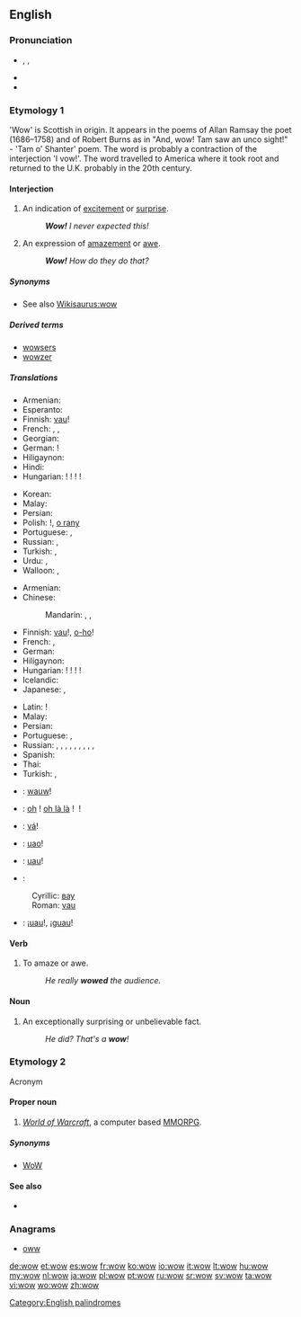 ==English==
{{wikipedia}}

===Pronunciation===
* {{enPR|wou}}, {{IPA|/waʊ̯/}}, {{X-SAMPA|/waU_^/}}
* {{audio|en-us-wow.ogg|Audio (US)}}
* {{rhymes|aʊ}}

===Etymology 1===
'Wow' is Scottish in origin. It appears in the poems of Allan Ramsay the poet (1686–1758) and of Robert Burns as in "And, wow! Tam saw an unco sight!" - 'Tam o' Shanter' poem. The word is probably a contraction of the interjection 'I vow!'. The word travelled to America where it took root and returned to the U.K. probably in the 20th century.

<!--Originally an [[acronym]] of the expression: {{term||[[wonder]] [[of]] [[wonders]]}}.{{fact}}-->
{{etystub}}

====Interjection====
{{en-interj}}

# An indication of [[excitement]] or [[surprise]].
#: '''''Wow!''' I never expected this!''
# An expression of [[amazement]] or [[awe]].
#: '''''Wow!''' How do they do that?''

=====Synonyms=====
* See also [[Wikisaurus:wow]]

=====Derived terms=====
* [[wowsers]]
* [[wowzer]]

=====Translations=====
{{trans-top|excitement}}
* Armenian: {{t-|hy|մաման-ծաղկաման|tr=maman-çaġkaman}}
* Esperanto: {{t-|eo|ŭaŭ}}
* Finnish: [[vau]]!
* French: {{t+|fr|waouh}}, {{t+|fr|ouah}}, {{t+|fr|oh là là}}
* Georgian: {{t-|ka|ვაშა|sc=Geor|tr=vaša}}
* German: {{t-|de|Toll}}!
* Hiligaynon: {{tø|hil|aba|alt=abá}}
* Hindi: {{t-|hi|वाह|tr=vāh|sc=Deva}}
* Hungarian: {{t-|hu|hűha}}! {{t-|hu|tyű}}! {{t-|hu|tyűha}}! {{t-|hu|ejha}}!
{{trans-mid}}
* Korean: {{t-|ko|우와|tr=Uwa|sc=Kore}}
* Malay: {{t-|ms|wau}}
* Persian: {{t+|fa|به|tr=bah|sc=fa-Arab}}
* Polish: {{t+|pl|wow}}!, [[o rany]]
* Portuguese: {{t+|pt|uau}}, {{t-|pt|uia}}
* Russian: {{t-|ru|ух ты|tr=ux ty}}, {{t|ru|вау|tr=váu|sc=Cyrl}} {{qualifier|neologism}}
* Turkish: {{t+|tr|vay}}, {{t-|tr|vay canına}}
* Urdu: {{t+|ur|واہ|tr=vāh|sc=ur-Arab}}, {{t-|ur|وا|tr=vā|sc=ur-Arab}}
* Walloon: {{t+|wa|oufti}}, {{t+|wa|ayayay}}
{{trans-bottom}}

{{trans-top|amazement}}
* Armenian: {{t-|hy|մաման-ծաղկաման|tr=maman-çaġkaman}}
* Chinese:
*: Mandarin: {{t-|cmn|哇塞|tr=wāsài|sc=Hani}}, {{t-|cmn|哇|tr=wā|sc=Hani}}, {{t-|cmn|哎呀|tr=āiyā|sc=Hani}}
* Finnish: [[vau]]!, [[o-ho]]!
* French: {{t+|fr|ouah|alt=ouah!}}, {{t+|fr|oh|alt=oh!}}
* German: {{t+|de|wow}}
* Hiligaynon: {{tø|hil|aba|alt=abá}}
* Hungarian: {{t-|hu|hűha}}! {{t-|hu|tyű}}! {{t-|hu|tyűha}}! {{t-|hu|ejha}}!
* Icelandic: {{t-|is|vá}}
* Japanese: {{t-|ja|ワウ|tr=wā}}, {{t+|ja|すごい|alt=すごい！|tr=sugoi!}}
{{trans-mid}}
* Latin: {{t-|la|hui}}!
* Malay: {{t-|ms|wau}}
* Persian: {{t+|fa|به|tr=bah|sc=fa-Arab}}
* Portuguese: {{t+|pt|uau}}, {{t-|pt|uia}}
* Russian: {{t+|ru|ого|tr=ogó, ohó}}, {{t-|ru|ничего себе|tr=ničevó sebé!|alt=ничего себе!|sc=Cyrl}}, {{t+|ru|ба|tr=ba|sc=Cyrl}}, {{t|ru|ишь ты|tr=išʹ ty|sc=Cyrl}}, {{t|ru|надо же|tr=nádo že|sc=Cyrl}}, {{t|ru|обалдеть|tr=obaldétʹ|sc=Cyrl}}, {{t|ru|вау|tr=váu|sc=Cyrl}} {{qualifier|neologism}}, {{t|ru|здорово|tr=zdórovo|sc=Cyrl}}, {{t|ru|ух ты|tr=ux ty|sc=Cyrl}}, {{t|ru|офигеть|tr=ofigétʹ|sc=Cyrl}}
* Spanish: {{t-|es|guao}}
* Thai: {{t-|th|ว้าว|tr=waaw|sc=Thai}}
* Turkish: {{t+|tr|vay}}, {{t-|tr|vay canına}}
{{trans-bottom}}

{{checktrans-top}}
* {{ttbc|nl}}: [[wauw]]!
* {{ttbc|fr}}: [[oh]]&nbsp;! [[oh là là]]&nbsp;! {{t+|fr|ouah}}&nbsp;!
* {{ttbc|is}}: [[vá]]!
* {{ttbc|it}}: [[uao]]!
{{trans-mid}}
* {{ttbc|ro}}: [[uau]]!
* {{ttbc|sh}}:
: Cyrillic: [[вау]]
: Roman: [[vau]]
* {{ttbc|es}}: ¡[[uau]]!, ¡[[guau]]!
{{trans-bottom}}

====Verb====
{{en-verb}}

# To amaze or awe.
#: ''He really '''wowed''' the audience.''

====Noun====
{{en-noun}}

# An exceptionally surprising or unbelievable fact.
#: ''He did? That's a '''wow'''!''

===Etymology 2===
Acronym

====Proper noun====
{{en-proper noun}}

# {{context|video game}} ''[[w:World of Warcraft|World of Warcraft]]'', a computer based [[MMORPG]].

=====Synonyms=====
* [[WoW]]

====See also====
* {{pedia|World of Warcraft}}

===Anagrams===
* [[oww#English|oww]]

[[Category:English palindromes]]

[[de:wow]]
[[et:wow]]
[[es:wow]]
[[fr:wow]]
[[ko:wow]]
[[io:wow]]
[[it:wow]]
[[lt:wow]]
[[hu:wow]]
[[my:wow]]
[[nl:wow]]
[[ja:wow]]
[[pl:wow]]
[[pt:wow]]
[[ru:wow]]
[[sr:wow]]
[[sv:wow]]
[[ta:wow]]
[[vi:wow]]
[[wo:wow]]
[[zh:wow]]